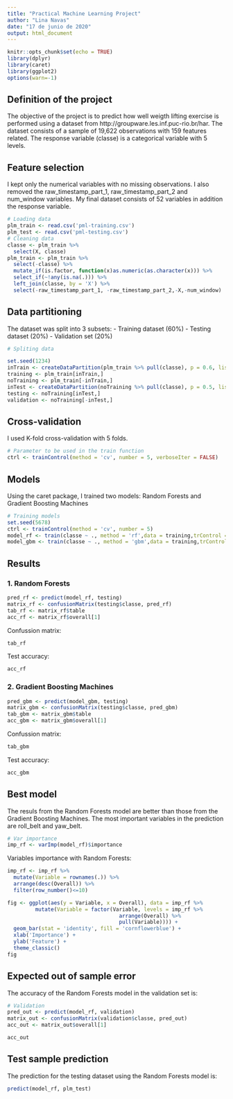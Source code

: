 ```yaml
---
title: "Practical Machine Learning Project"
author: "Lina Navas"
date: "17 de junio de 2020"
output: html_document
---
```


```r
knitr::opts_chunk$set(echo = TRUE)
library(dplyr)
library(caret)
library(ggplot2)
options(warn=-1)
```

## Definition of the project

The objective of the project is to predict how well weigth
lifting exercise is performed using a dataset from 
http://groupware.les.inf.puc-rio.br/har. The dataset consists
of a sample of 19,622 observations with 159 features related.
The response variable (classe) is a categorical variable 
with 5 levels.

## Feature selection

I kept only the numerical variables with no missing observations.
I also removed the raw_timestamp_part_1, raw_timestamp_part_2
and num_window variables. My final dataset consists of 52 variables 
in addition the response variable.

```r
# Loading data
plm_train <- read.csv('pml-training.csv')
plm_test <- read.csv('pml-testing.csv')
# Cleaning data
classe <- plm_train %>% 
  select(X, classe)
plm_train <- plm_train %>% 
  select(-classe) %>% 
  mutate_if(is.factor, function(x)as.numeric(as.character(x))) %>% 
  select_if(~!any(is.na(.))) %>% 
  left_join(classe, by = 'X') %>% 
  select(-raw_timestamp_part_1, -raw_timestamp_part_2,-X,-num_window)
```

## Data partitioning

The dataset was split into 3 subsets:
- Training dataset (60%)
- Testing dataset (20%)
- Validation set (20%)

```r
# Spliting data

set.seed(1234)
inTrain <- createDataPartition(plm_train %>% pull(classe), p = 0.6, list = F)
training <- plm_train[inTrain,]
noTraining <- plm_train[-inTrain,]
inTest <- createDataPartition(noTraining %>% pull(classe), p = 0.5, list = F)
testing <- noTraining[inTest,]
validation <- noTraining[-inTest,]

```

## Cross-validation

I used K-fold cross-validation with 5 folds.

```r
# Parameter to be used in the train function
ctrl <- trainControl(method = 'cv', number = 5, verboseIter = FALSE)
```

## Models

Using the caret package, I trained two models: 
Random Forests and Gradient Boosting Machines

```r
# Training models
set.seed(5678)
ctrl <- trainControl(method = 'cv', number = 5)
model_rf <- train(classe ~ ., method = 'rf',data = training,trControl = ctrl)
model_gbm <- train(classe ~ ., method = 'gbm',data = training,trControl = ctrl)
```

## Results

### 1. Random Forests

```r
pred_rf <- predict(model_rf, testing)
matrix_rf <- confusionMatrix(testing$classe, pred_rf)
tab_rf <- matrix_rf$table
acc_rf <- matrix_rf$overall[1]
```
Confussion matrix:
```r
tab_rf
```
Test accuracy:
```r
acc_rf
```
### 2. Gradient Boosting Machines

```r
pred_gbm <- predict(model_gbm, testing)
matrix_gbm <- confusionMatrix(testing$classe, pred_gbm)
tab_gbm <- matrix_gbm$table
acc_gbm <- matrix_gbm$overall[1]
```
Confussion matrix:
```r
tab_gbm
```
Test accuracy:
```r
acc_gbm
```

## Best model

The resuls from the Random Forests model are better than those
from the Gradient Boosting Machines. 
The most important variables in the prediction are roll_belt and yaw_belt.

```r
# Var importance
imp_rf <- varImp(model_rf)$importance
```

Variables importance with Random Forests:
```r
imp_rf <- imp_rf %>% 
  mutate(Variable = rownames(.)) %>% 
  arrange(desc(Overall)) %>% 
  filter(row_number()<=10)

fig <- ggplot(aes(y = Variable, x = Overall), data = imp_rf %>% 
         mutate(Variable = factor(Variable, levels = imp_rf %>% 
                                    arrange(Overall) %>% 
                                    pull(Variable)))) + 
  geom_bar(stat = 'identity', fill = 'cornflowerblue') +
  xlab('Importance') + 
  ylab('Feature') + 
  theme_classic()
fig
```

## Expected out of sample error

The accuracy of the Random Forests model in the validation set is:

```r
# Validation
pred_out <- predict(model_rf, validation)
matrix_out <- confusionMatrix(validation$classe, pred_out)
acc_out <- matrix_out$overall[1]
```

```r
acc_out
```
## Test sample prediction
The prediction for the testing dataset using the Random Forests model is:

```r
predict(model_rf, plm_test)
```